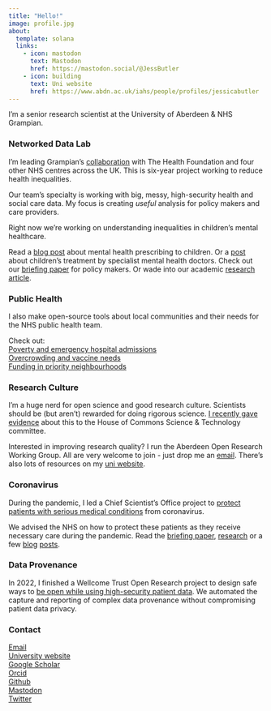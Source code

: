 ```yaml
---
title: "Hello!"
image: profile.jpg
about:
  template: solana
  links:
    - icon: mastodon
      text: Mastodon
      href: https://mastodon.social/@JessButler
    - icon: building
      text: Uni website
      href: https://www.abdn.ac.uk/iahs/people/profiles/jessicabutler
---
```


I'm a senior research scientist at the University of Aberdeen & NHS Grampian.<br>

### Networked Data Lab

I'm leading Grampian's  [collaboration](https://www.health.org.uk/funding-and-partnerships/the-networked-data-lab) with The Health Foundation and four other NHS centres across the UK. This is six-year project working to reduce health inequalities.  

Our team's specialty is working with big, messy, high-security health and social care data. My focus is creating *useful* analysis for policy makers and care providers.

Right now we're working on understanding inequalities in children's mental healthcare. 

Read a [blog post](https://jessbutler.github.io/posts/camhs/) about mental health prescribing to children. Or a [post](https://jessbutler.github.io/posts/referrals/) about children's treatment by specialist mental health doctors.
Check out our [briefing paper](https://www.health.org.uk/publications/reports/improving-children-and-young-peoples-mental-health-services) for policy makers.
Or wade into our academic [research article](https://www.medrxiv.org/content/10.1101/2022.06.14.22276082v1).


### Public Health

I also make open-source tools about local communities and their needs for the NHS public health team.  

Check out:  
[Poverty and emergency hospital admissions](https://jessbutler.github.io/emergency_admissions/)  
[Overcrowding and vaccine needs](https://jessbutler.github.io/social_distancing/)  
[Funding in priority neighbourhoods](https://jessbutler.github.io/priority_neighbourhoods/)


### Research Culture

I'm a huge nerd for open science and good research culture. 
Scientists should be (but aren't) rewarded for doing rigorous science. [I recently gave evidence](https://committees.parliament.uk/event/6626/formal-meeting-oral-evidence-session/) about this to the House of Commons Science & Technology committee.  

Interested in improving research quality? I run the Aberdeen Open Research Working Group.  All are very welcome to join - just drop me an [email](mailto:jessicabutler@abdn.ac.uk). There's also lots of resources on my [uni website](https://www.abdn.ac.uk/iahs/people/profiles/jessicabutler).

### Coronavirus

During the pandemic, I led a Chief Scientist's Office project to [protect patients with serious medical conditions](https://www.cso.scot.nhs.uk/rapid-research-in-covid-19-programme/abncovidportfolio/) from coronavirus.  

We advised the NHS on how to protect these patients as they receive necessary care during the pandemic. Read the [briefing paper](https://www.health.org.uk/publications/reports/assessing-the-impact-of-covid-19-on-the-clinically-extremely-vulnerable-population), [research](https://www.medrxiv.org/content/10.1101/2021.09.09.21263026v1) or a few [blog](https://www.health.org.uk/news-and-comment/charts-and-infographics/exploring-demographic-variation-in-groups-advised-to-shield) [posts](https://www.health.org.uk/news-and-comment/charts-and-infographics/hospital-use-clinically-extremely-vulnerable-population).

### Data Provenance

In 2022, I finished a Wellcome Trust Open Research project to design safe ways to [be open while using high-security patient data](https://wellcome.ac.uk/grant-funding/people-and-projects/grants-awarded/open-reproducible-analysis-and-reporting-data). We automated the capture and reporting of complex data provenance without compromising patient data privacy.

### Contact

[Email](mailto:jessicabutler@abdn.ac.uk)  
[University website](https://www.abdn.ac.uk/iahs/people/profiles/jessicabutler)  
[Google Scholar](https://scholar.google.com/citations?user=N3iK7TcAAAAJ&hl=en)  
[Orcid](https://orcid.org/0000-0003-2054-3777)  
[Github](https://github.com/JessButler)  
<a rel="me" href="https://mastodon.social/@JessButler">Mastodon</a>  
[Twitter](https://twitter.com/jessbutler284)

